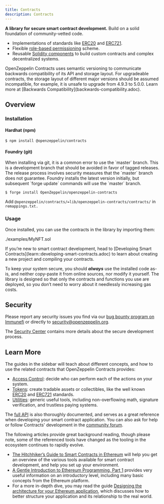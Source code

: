 ```yaml
---
title: Contracts
description: Contracts
---
```


**A library for secure smart contract development.** Build on a solid foundation of community-vetted code.

* Implementations of standards like [ERC20](erc20.adoc) and [ERC721](erc721.adoc).
* Flexible [role-based permissioning](access-control.adoc) scheme.
* Reusable [Solidity components](utilities.adoc) to build custom contracts and complex decentralized systems.

<Callout type='warn'>
OpenZeppelin Contracts uses semantic versioning to communicate backwards compatibility of its API and storage layout. For upgradeable contracts, the storage layout of different major versions should be assumed incompatible, for example, it is unsafe to upgrade from 4.9.3 to 5.0.0. Learn more at [Backwards Compatibility](backwards-compatibility.adoc).
</Callout>

## Overview

### Installation

#### Hardhat (npm)

```console
$ npm install @openzeppelin/contracts
```

#### Foundry (git)

<Callout type='warn'>
When installing via git, it is a common error to use the `master` branch. This is a development branch that should be avoided in favor of tagged releases. The release process involves security measures that the `master` branch does not guarantee.
</Callout>

<Callout type='warn'>
Foundry installs the latest version initially, but subsequent `forge update` commands will use the `master` branch.
</Callout>

```console
$ forge install OpenZeppelin/openzeppelin-contracts
```

Add `@openzeppelin/contracts/=lib/openzeppelin-contracts/contracts/` in `remappings.txt.` 

### Usage

Once installed, you can use the contracts in the library by importing them:

<include cwd lang='solidity'>./examples/MyNFT.sol</include>

<Callout>
If you’re new to smart contract development, head to [Developing Smart Contracts](learn::developing-smart-contracts.adoc) to learn about creating a new project and compiling your contracts.
</Callout>

To keep your system secure, you should ***always*** use the installed code as-is, and neither copy-paste it from online sources, nor modify it yourself. The library is designed so that only the contracts and functions you use are deployed, so you don’t need to worry about it needlessly increasing gas costs.

## Security

Please report any security issues you find via our [bug bounty program on Immunefi](https://www.immunefi.com/bounty/openzeppelin) or directly to security@openzeppelin.org.

The [Security Center](https://contracts.openzeppelin.com/security) contains more details about the secure development process.

## Learn More

The guides in the sidebar will teach about different concepts, and how to use the related contracts that OpenZeppelin Contracts provides:

* [Access Control](access-control.adoc): decide who can perform each of the actions on your system.
* [Tokens](tokens.adoc): create tradable assets or collectibles, like the well known [ERC20](erc20.adoc) and [ERC721](erc721.adoc) standards.
* [Utilities](utilities.adoc): generic useful tools, including non-overflowing math, signature verification, and trustless paying systems.

The [full API](contracts/v5.x/api/token/ERC20.mdx) is also thoroughly documented, and serves as a great reference when developing your smart contract application. You can also ask for help or follow Contracts' development in the [community forum](https://forum.openzeppelin.com).

The following articles provide great background reading, though please note, some of the referenced tools have changed as the tooling in the ecosystem continues to rapidly evolve.

* [The Hitchhiker’s Guide to Smart Contracts in Ethereum](https://blog.openzeppelin.com/the-hitchhikers-guide-to-smart-contracts-in-ethereum-848f08001f05) will help you get an overview of the various tools available for smart contract development, and help you set up your environment.
* [A Gentle Introduction to Ethereum Programming, Part 1](https://blog.openzeppelin.com/a-gentle-introduction-to-ethereum-programming-part-1-783cc7796094) provides very useful information on an introductory level, including many basic concepts from the Ethereum platform.
* For a more in-depth dive, you may read the guide [Designing the architecture for your Ethereum application](https://blog.openzeppelin.com/designing-the-architecture-for-your-ethereum-application-9cec086f8317), which discusses how to better structure your application and its relationship to the real world.
